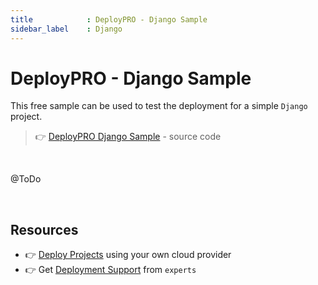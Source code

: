 ```yaml
---
title            : DeployPRO - Django Sample 
sidebar_label    : Django
---
```


# DeployPRO - Django Sample

This free sample can be used to test the deployment for a simple `Django` project. 

> 👉 [DeployPRO Django Sample](https://github.com/app-generator/deploypro-django) - source code

<br />

@ToDo 

<br />

## Resources

- 👉 [Deploy Projects](https://deploypro.dev/) using your own cloud provider
- 👉 Get [Deployment Support](https://deploypro.dev/support/) from `experts` 
